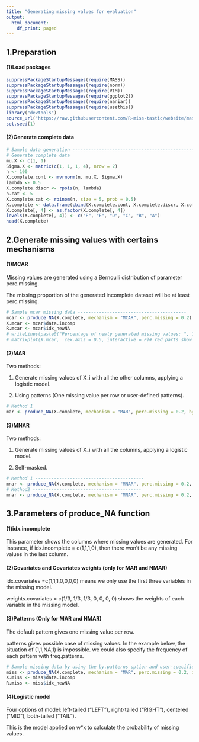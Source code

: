 ```yaml
---
title: "Generating missing values for evaluation"
output:
  html_document:
    df_print: paged
---
```

## 1.Preparation
#### (1)Load packages
```r
suppressPackageStartupMessages(require(MASS))
suppressPackageStartupMessages(require(norm))
suppressPackageStartupMessages(require(VIM))
suppressPackageStartupMessages(require(ggplot2))
suppressPackageStartupMessages(require(naniar))
suppressPackageStartupMessages(require(usethis))
library("devtools")
source_url("https://raw.githubusercontent.com/R-miss-tastic/website/master/static/how-to/generate/amputation.R")
set.seed(1)
```

#### (2)Generate complete data
```r
# Sample data generation ------------------------------------------------------
# Generate complete data
mu.X <- c(1, 1)
Sigma.X <- matrix(c(1, 1, 1, 4), nrow = 2)
n <- 100
X.complete.cont <- mvrnorm(n, mu.X, Sigma.X)
lambda <- 0.5
X.complete.discr <- rpois(n, lambda)
n.cat <- 5
X.complete.cat <- rbinom(n, size = 5, prob = 0.5)
X.complete <- data.frame(cbind(X.complete.cont, X.complete.discr, X.complete.cat))
X.complete[, 4] <- as.factor(X.complete[, 4])
levels(X.complete[, 4]) <- c("F", "E", "D", "C", "B", "A")
head(X.complete)
```

## 2.Generate missing values with certains mechanisms
#### (1)MCAR
Missing values are generated using a Bernoulli distribution of parameter perc.missing.

The missing proportion of the generated incomplete dataset will be at least perc.missing.
```r
# Sample mcar missing data -----------------------------------------
mcar <- produce_NA(X.complete, mechanism = "MCAR", perc.missing = 0.2)
X.mcar <- mcar$data.incomp
R.mcar <- mcar$idx_newNA
# writeLines(paste0("Percentage of newly generated missing values: ", 100*sum(R.mcar)/prod(dim(R.mcar)), " %"))
# matrixplot(X.mcar,  cex.axis = 0.5, interactive = F)# red parts show the positions of the missing values
```
#### (2)MAR
Two methods:

1. Generate missing values of X_i with all the other columns, applying a logistic model.

2. Using patterns (One missing value per row or user-defined patterns).
```r
# Method 1
mar <- produce_NA(X.complete, mechanism = "MAR", perc.missing = 0.2, by.patterns = F)
```
#### (3)MNAR
Two methods:

1. Generate missing values of X_i with all the columns, applying a logistic model.

2. Self-masked.
```r
# Method 1 -----------------------------------------
mnar <- produce_NA(X.complete, mechanism = "MNAR", perc.missing = 0.2, by.patterns = F)
# Method2 -----------------------------------------
mnar <- produce_NA(X.complete, mechanism = "MNAR", perc.missing = 0.2, self.mask = "lower", idx.incomplete = c(1, 1, 0, 0))
```

## 3.Parameters of produce_NA function
#### (1)idx.incomplete
This parameter shows the columns where missing values are generated. For instance, if idx.incomplete = c(1,1,1,0), then there won't be any missing values in the last column.

#### (2)Covariates and Covariates weights (only for MAR and NMAR)
idx.covariates =c(1,1,1,0,0,0,0) means we only use the first three variables in the missing model.

weights.covariates = c(1/3, 1/3, 1/3, 0, 0, 0, 0) shows the weights of each variable in the missing model.

#### (3)Patterns (Only for MAR and NMAR)
The default pattern gives one missing value per row.

patterns gives possible case of missing values. In the example below, the situation of (1,1,NA,1) is impossible. we could also specify the frequency of each pattern with freq.patterns.
```r
# Sample missing data by using the by.patterns option and user-specified patterns ----
miss <- produce_NA(X.complete, mechanism = "MAR", perc.missing = 0.2, idx.incomplete = c(1, 0, 1, 1), by.patterns = T, patterns = matrix(c(0, 1, 1, 1, 1, 1, 0, 0), ncol = 4, byrow = T), freq.patterns = c(0.2, 0.8))
X.miss <- miss$data.incomp
R.miss <- miss$idx_newNA
```

#### (4)Logistic model
Four options of model: left-tailed ("LEFT"), right-tailed ("RIGHT"), centered ("MID"), both-tailed ("TAIL").

This is the model applied on \sum w*x to calculate the probability of missing values.





